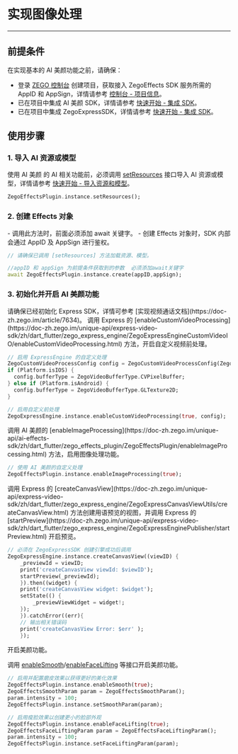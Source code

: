 # 实现图像处理

---

## 前提条件

在实现基本的 AI 美颜功能之前，请确保：

- 登录 [ZEGO 控制台](https://console.zego.im) 创建项目，获取接入 ZegoEffects SDK 服务所需的 AppID 和 AppSign，详情请参考 [控制台 - 项目信息](#12107)。
- 已在项目中集成 AI 美颜 SDK，详情请参考 [快速开始 - 集成 SDK](./import-the-sdk.mdx)。
- 已在项目中集成 ZegoExpressSDK，详情请参考 [快速开始 - 集成 SDK](https://doc-zh.zego.im/article/1241)。

## 使用步骤

### 1. 导入 AI 资源或模型

使用 AI 美颜 的 AI 相关功能前，必须调用 [setResources](https://doc-zh.zego.im/unique-api/ai-effects-sdk/zh/dart_flutter/zego_effects_plugin/ZegoEffectsPlugin/setResources.html) 接口导入 AI 资源或模型，详情请参考 [快速开始 - 导入资源和模型](./import-resources-and-models.mdx)。

```dart
ZegoEffectsPlugin.instance.setResources();
```

### 2. 创建 Effects 对象    
    
<Warning title="注意">
- 调用此方法时，前面必须添加 await 关键字。
- 创建 Effects 对象时，SDK 内部会通过 AppID 及 AppSign 进行鉴权。
</Warning>

```dart
// 请确保已调用 [setResources] 方法加载资源、模型。

//appID 和 appSign 为前提条件获取到的参数  必须添加await关键字
await ZegoEffectsPlugin.instance.create(appID,appSign);
```

### 3. 初始化并开启 AI 美颜功能

<Warning title="注意">
请确保已经初始化 Express SDK，详情可参考 [实现视频通话文档](https://doc-zh.zego.im/article/7634)。
</Warning>

<Steps>
<Step title="开启自定义视频前处理">
调用 Express 的 [enableCustomVideoProcessing](https://doc-zh.zego.im/unique-api/express-video-sdk/zh/dart_flutter/zego_express_engine/ZegoExpressEngineCustomVideoIO/enableCustomVideoProcessing.html) 方法，开启自定义视频前处理。

```dart
// 启用 ExpressEngine 的自定义处理
ZegoCustomVideoProcessConfig config = ZegoCustomVideoProcessConfig(ZegoVideoBufferType.GLTexture2D);
if (Platform.isIOS) {
  config.bufferType = ZegoVideoBufferType.CVPixelBuffer;
} else if (Platform.isAndroid) {
  config.bufferType = ZegoVideoBufferType.GLTexture2D;
}

// 启用自定义前处理
ZegoExpressEngine.instance.enableCustomVideoProcessing(true, config);
```
</Step>
<Step title="启用图像处理功能">
调用 AI 美颜的 [enableImageProcessing](https://doc-zh.zego.im/unique-api/ai-effects-sdk/zh/dart_flutter/zego_effects_plugin/ZegoEffectsPlugin/enableImageProcessing.html) 方法，启用图像处理功能。

```dart
// 使用 AI 美颜的自定义处理
ZegoEffectsPlugin.instance.enableImageProcessing(true);
```
</Step>
<Step title="开启预览">
调用 Express 的 [createCanvasView](https://doc-zh.zego.im/unique-api/express-video-sdk/zh/dart_flutter/zego_express_engine/ZegoExpressCanvasViewUtils/createCanvasView.html) 方法创建用语预览的视图，并调用 Express 的 [startPreview](https://doc-zh.zego.im/unique-api/express-video-sdk/zh/dart_flutter/zego_express_engine/ZegoExpressEnginePublisher/startPreview.html) 开启预览。

```dart
// 必须在 ZegoExpressSDK 创建引擎成功后调用
ZegoExpressEngine.instance.createCanvasView((viewID) {
    _previewId = viewID;
    print('createCanvasView viewId: $viewID');
    startPreview(_previewId);
    }).then((widget) {
    print('createCanvasView widget: $widget');
    setState(() {
        _previewViewWidget = widget!;
    });
    }).catchError((err){
    // 输出相关错误码
    print('createCanvasView Error: $err' );
    });
```
</Step>
<Step title="开启美颜功能">
开启美颜功能。

调用 [enableSmooth](https://doc-zh.zego.im/unique-api/ai-effects-sdk/zh/dart_flutter/zego_effects_plugin/ZegoEffectsPlugin/enableSmooth.html)/[enableFaceLifting](https://doc-zh.zego.im/unique-api/ai-effects-sdk/zh/dart_flutter/zego_effects_plugin/ZegoEffectsPlugin/enableFaceLifting.html) 等接口开启美颜功能。

```dart
// 启用并配置磨皮效果以获得更好的美化效果
ZegoEffectsPlugin.instance.enableSmooth(true);
ZegoEffectsSmoothParam param = ZegoEffectsSmoothParam();
param.intensity = 100;
ZegoEffectsPlugin.instance.setSmoothParam(param);

// 启用瘦脸效果以创建更小的脸部外观
ZegoEffectsPlugin.instance.enableFaceLifting(true);
ZegoEffectsFaceLiftingParam param = ZegoEffectsFaceLiftingParam();
param.intensity = 100;
ZegoEffectsPlugin.instance.setFaceLiftingParam(param);
```
</Step>
</Steps>